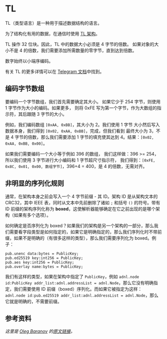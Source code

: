 # TL

TL（类型语言）是一种用于描述数据结构的语言。

为了结构化有用的数据，在通信时使用 [TL 架构](https://github.com/ton-blockchain/ton/tree/master/tl/generate/scheme)。

TL 操作 32 位块。因此，TL 中的数据大小必须是 4 字节的倍数。
如果对象的大小不是 4 的倍数，我们需要添加所需数量的零字节，直到达到倍数。

数字始终以小端序编码。

有关 TL 的更多详情可以在 [Telegram 文档](https://core.telegram.org/mtproto/TL)中找到。

## 编码字节数组

要编码一个字节数组，我们首先需要确定其大小。
如果它少于 254 字节，则使用 1 字节作为大小的编码。如果更多，
则将 0xFE 写为第一个字节，作为大数组的指示符，其后跟随 3 字节的大小。

例如，我们编码数组 `[0xAA, 0xBB]`，其大小为 2。我们使用 1 字节
大小然后写入数据本身，我们得到 `[0x02, 0xAA, 0xBB]`，完成，但我们看到
最终大小为 3，不是 4 字节的倍数，那么我们需要添加 1 字节的填充使其达到 4。结果：`[0x02, 0xAA, 0xBB, 0x00]`。

如果我们需要编码一个大小等于例如 396 的数组，
我们这样做：396 >= 254，所以我们使用 3 字节进行大小编码和 1 字节超尺寸指示符，
我们得到：`[0xFE, 0x8C, 0x01, 0x00, 数组字节]`，396+4 = 400，是 4 的倍数，无需对齐。

## 非明显的序列化规则

通常，在架构本身之前会写入一个 4 字节前缀 - 其 ID。架构 ID 是从架构文本的 CRC32，其中 IEEE 表，同时从文本中先前删除了诸如 `;` 和括号 `()` 的符号。带有 ID 前缀的架构序列化称为 **boxed**，这使解析器能够确定在它之前出现的是哪个架构（如果有多个选项）。

如何确定是否序列化为 boxed？如果我们的架构是另一个架构的一部分，那么我们需要看字段类型是如何指定的，如果它是明确指定的，那么我们序列化时不带前缀，如果不是明确的（有很多这样的类型），那么我们需要序列化为 boxed。例子：

```tlb
pub.unenc data:bytes = PublicKey;
pub.ed25519 key:int256 = PublicKey;
pub.aes key:int256 = PublicKey;
pub.overlay name:bytes = PublicKey;
```

我们有这样的类型，如果在架构中指定了 `PublicKey`，例如 `adnl.node id:PublicKey addr_list:adnl.addressList = adnl.Node`，那么它没有明确指定，我们需要使用 ID 前缀（boxed）序列化。而如果它被指定为这样：`adnl.node id:pub.ed25519 addr_list:adnl.addressList = adnl.Node`，那么它就是明确的，不需要前缀。

## 参考资料

*这里是 [Oleg Baranov](https://github.com/xssnick) 的[原文链接](https://github.com/xssnick/ton-deep-doc/blob/master/TL.mdx)。*
